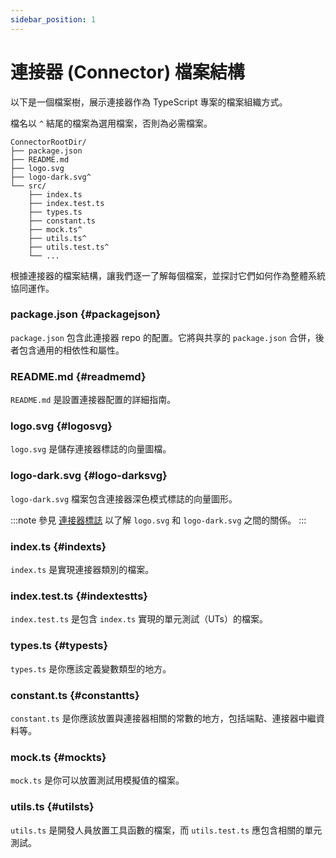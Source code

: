 ```yaml
---
sidebar_position: 1
---
```


# 連接器 (Connector) 檔案結構

以下是一個檔案樹，展示連接器作為 TypeScript 專案的檔案組織方式。

檔名以 `^` 結尾的檔案為選用檔案，否則為必需檔案。

```
ConnectorRootDir/
├── package.json
├── README.md
├── logo.svg
├── logo-dark.svg^
└── src/
    ├── index.ts
    ├── index.test.ts
    ├── types.ts
    ├── constant.ts
    ├── mock.ts^
    ├── utils.ts^
    ├── utils.test.ts^
    └── ...
```

根據連接器的檔案結構，讓我們逐一了解每個檔案，並探討它們如何作為整體系統協同運作。

### package.json \{#packagejson}

`package.json` 包含此連接器 repo 的配置。它將與共享的 `package.json` 合併，後者包含通用的相依性和屬性。

### README.md \{#readmemd}

`README.md` 是設置連接器配置的詳細指南。

### logo.svg \{#logosvg}

`logo.svg` 是儲存連接器標誌的向量圖檔。

### logo-dark.svg \{#logo-darksvg}

`logo-dark.svg` 檔案包含連接器深色模式標誌的向量圖形。

:::note
參見 [連接器標誌](/connectors/connector-data-structure/#logo) 以了解 `logo.svg` 和 `logo-dark.svg` 之間的關係。
:::

### index.ts \{#indexts}

`index.ts` 是實現連接器類別的檔案。

### index.test.ts \{#indextestts}

`index.test.ts` 是包含 `index.ts` 實現的單元測試（UTs）的檔案。

### types.ts \{#typests}

`types.ts` 是你應該定義變數類型的地方。

### constant.ts \{#constantts}

`constant.ts` 是你應該放置與連接器相關的常數的地方，包括端點、連接器中繼資料等。

### mock.ts \{#mockts}

`mock.ts` 是你可以放置測試用模擬值的檔案。

### utils.ts \{#utilsts}

`utils.ts` 是開發人員放置工具函數的檔案，而 `utils.test.ts` 應包含相關的單元測試。
